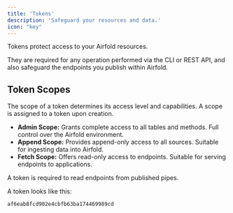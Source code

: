 ```yaml
---
title: 'Tokens'
description: 'Safeguard your resources and data.'
icon: "key"
---
```


Tokens protect access to your Airfold resources.

They are required for any operation performed via the CLI or REST API, and also safeguard the endpoints you publish within Airfold.

## Token Scopes
The scope of a token determines its access level and capabilities. A scope is assigned to a token upon creation.

- **Admin Scope:** Grants complete access to all tables and methods. Full control over the Airfold environment.
- **Append Scope:** Provides append-only access to all sources. Suitable for ingesting data into Airfold.
- **Fetch Scope:** Offers read-only access to endpoints. Suitable for serving endpoints to applications.

A token is required to read endpoints from published pipes.

A token looks like this:
```
af6eab8fcd902e4cbfb63ba174469989cd
```
